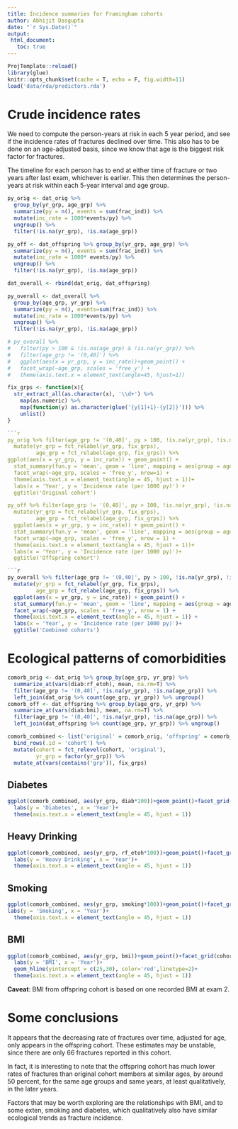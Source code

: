 ```yaml
---
title: Incidence summaries for Framingham cohorts
author: Abhijit Dasgupta
date: "`r Sys.Date()`"
output:
 html_document:
   toc: true
---
```



```r
ProjTemplate::reload()
library(glue)
knitr::opts_chunk$set(cache = T, echo = F, fig.width=11)
load('data/rda/predictors.rda')
```

# Crude incidence rates

We need to compute the person-years at risk in each 5 year period, and see if the incidence rates
of fractures declined over time. This also has to be done on an age-adjusted basis, since we know
that age is the biggest risk factor for fractures.

The timeline for each person has to end at either time of fracture or two years after last exam,
whichever is earlier. This then determines the person-years at risk within each 5-year interval
and age group.


```r
py_orig <- dat_orig %>%
  group_by(yr_grp, age_grp) %>%
  summarize(py = n(), events = sum(frac_ind)) %>%
  mutate(inc_rate = 1000*events/py) %>%
  ungroup() %>%
  filter(!is.na(yr_grp), !is.na(age_grp))

py_off <- dat_offspring %>% group_by(yr_grp, age_grp) %>%
  summarize(py = n(), events = sum(frac_ind)) %>%
  mutate(inc_rate = 1000* events/py) %>%
  ungroup() %>%
  filter(!is.na(yr_grp), !is.na(age_grp))

dat_overall <- rbind(dat_orig, dat_offspring)

py_overall <- dat_overall %>%
  group_by(age_grp, yr_grp) %>%
  summarize(py = n(), events=sum(frac_ind)) %>%
  mutate(inc_rate = 1000*events/py) %>%
  ungroup() %>%
  filter(!is.na(yr_grp), !is.na(age_grp))

# py_overall %>%
#   filter(py > 100 & !is.na(age_grp) & !is.na(yr_grp)) %>%
#   filter(age_grp != '(0,40]') %>%
#   ggplot(aes(x = yr_grp, y = inc_rate))+geom_point() +
#   facet_wrap(~age_grp, scales = 'free_y') +
#   theme(axis.text.x = element_text(angle=45, hjust=1))

fix_grps <- function(x){
  str_extract_all(as.character(x), '\\d+') %>%
    map(as.numeric) %>%
    map(function(y) as.character(glue('{y[1]+1}-{y[2]}'))) %>%
    unlist()
}

```r
py_orig %>% filter(age_grp != '(0,40]', py > 100, !is.na(yr_grp), !is.na(age_grp)) %>%
  mutate(yr_grp = fct_relabel(yr_grp, fix_grps),
         age_grp = fct_relabel(age_grp, fix_grps)) %>%
ggplot(aes(x = yr_grp, y = inc_rate)) + geom_point() +
  stat_summary(fun.y = 'mean', geom = 'line', mapping = aes(group = age_grp))+
  facet_wrap(~age_grp, scales = 'free_y', nrow=1) +
  theme(axis.text.x = element_text(angle = 45, hjust = 1))+
  labs(x = 'Year', y = 'Incidence rate (per 1000 py)') +
  ggtitle('Original cohort')

py_off %>% filter(age_grp != '(0,40]', py > 100, !is.na(yr_grp), !is.na(age_grp)) %>%
  mutate(yr_grp = fct_relabel(yr_grp, fix_grps),
         age_grp = fct_relabel(age_grp, fix_grps)) %>%
  ggplot(aes(x = yr_grp, y = inc_rate)) + geom_point() +
  stat_summary(fun.y = 'mean', geom = 'line', mapping = aes(group = age_grp))+
  facet_wrap(~age_grp, scales = 'free_y', nrow = 1) +
  theme(axis.text.x = element_text(angle = 45, hjust = 1))+
  labs(x = 'Year', y = 'Incidence rate (per 1000 py)')+
  ggtitle('Offspring cohort')

```r
py_overall %>% filter(age_grp != '(0,40]', py > 100, !is.na(yr_grp), !is.na(age_grp)) %>%
  mutate(yr_grp = fct_relabel(yr_grp, fix_grps),
         age_grp = fct_relabel(age_grp, fix_grps)) %>%
  ggplot(aes(x = yr_grp, y = inc_rate)) + geom_point() +
  stat_summary(fun.y = 'mean', geom = 'line', mapping = aes(group = age_grp))+
  facet_wrap(~age_grp, scales = 'free_y', nrow = 1) +
  theme(axis.text.x = element_text(angle = 45, hjust = 1)) +
  labs(x = 'Year', y = 'Incidence rate (per 1000 py)')+
  ggtitle('Combined cohorts')
```


# Ecological patterns of comorbidities


```r
comorb_orig <- dat_orig %>% group_by(age_grp, yr_grp) %>%
  summarize_at(vars(diab:rf_etoh), mean, na.rm=T) %>%
  filter(age_grp != '(0,40]', !is.na(yr_grp), !is.na(age_grp)) %>%
  left_join(dat_orig %>% count(age_grp, yr_grp)) %>% ungroup()
comorb_off <- dat_offspring %>% group_by(age_grp, yr_grp) %>%
  summarize_at(vars(diab:bmi), mean, na.rm=T) %>%
  filter(age_grp != '(0,40]', !is.na(yr_grp), !is.na(age_grp)) %>%
  left_join(dat_offspring %>% count(age_grp, yr_grp)) %>% ungroup()

comorb_combined <- list('original' = comorb_orig, 'offspring' = comorb_off) %>%
  bind_rows(.id = 'cohort') %>%
  mutate(cohort = fct_relevel(cohort, 'original'),
         yr_grp = factor(yr_grp)) %>%
  mutate_at(vars(contains('grp')), fix_grps)
```

## Diabetes

```r
ggplot(comorb_combined, aes(yr_grp, diab*100))+geom_point()+facet_grid(cohort ~ age_grp)+
  labs(y = 'Diabetes', x = 'Year')+
  theme(axis.text.x = element_text(angle = 45, hjust = 1))
```

## Heavy Drinking

```r
ggplot(comorb_combined, aes(yr_grp, rf_etoh*100))+geom_point()+facet_grid(cohort ~ age_grp)+
  labs(y = 'Heavy Drinking', x = 'Year')+
  theme(axis.text.x = element_text(angle = 45, hjust = 1))
```

## Smoking

```r
ggplot(comorb_combined, aes(yr_grp, smoking*100))+geom_point()+facet_grid(cohort ~ age_grp)+
labs(y = 'Smoking', x = 'Year')+
  theme(axis.text.x = element_text(angle = 45, hjust = 1))
```

## BMI

```r
ggplot(comorb_combined, aes(yr_grp, bmi))+geom_point()+facet_grid(cohort ~ age_grp)+
  labs(y = 'BMI', x = 'Year')+
  geom_hline(yintercept = c(25,30), color='red',linetype=2)+
  theme(axis.text.x = element_text(angle = 45, hjust = 1))
```

__Caveat__: BMI from offspring cohort is based on one recorded BMI at exam 2.

# Some conclusions

It appears that the decreasing rate of fractures over time, adjusted for age, only appears in the
offspring cohort. These estimates may be unstable, since there are only 66 fractures reported in
this cohort.

In fact, it is interesting to note that the offspring cohort has much lower rates of fractures than
original cohort members at similar ages, by around 50 percent, for the same age groups and same years,
at least qualitatively, in the later years.

Factors that may be worth exploring are the relationships with BMI, and to some exten, smoking and diabetes,
 which qualitatively
also have similar ecological trends as fracture incidence.

